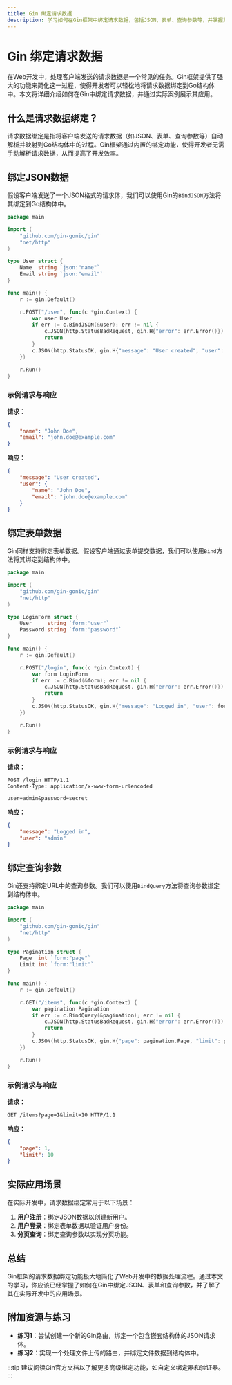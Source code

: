 ```yaml
---
title: Gin 绑定请求数据
description: 学习如何在Gin框架中绑定请求数据，包括JSON、表单、查询参数等，并掌握其实际应用场景。
---
```


# Gin 绑定请求数据

在Web开发中，处理客户端发送的请求数据是一个常见的任务。Gin框架提供了强大的功能来简化这一过程，使得开发者可以轻松地将请求数据绑定到Go结构体中。本文将详细介绍如何在Gin中绑定请求数据，并通过实际案例展示其应用。

## 什么是请求数据绑定？

请求数据绑定是指将客户端发送的请求数据（如JSON、表单、查询参数等）自动解析并映射到Go结构体中的过程。Gin框架通过内置的绑定功能，使得开发者无需手动解析请求数据，从而提高了开发效率。

## 绑定JSON数据

假设客户端发送了一个JSON格式的请求体，我们可以使用Gin的`BindJSON`方法将其绑定到Go结构体中。

```go
package main

import (
    "github.com/gin-gonic/gin"
    "net/http"
)

type User struct {
    Name  string `json:"name"`
    Email string `json:"email"`
}

func main() {
    r := gin.Default()

    r.POST("/user", func(c *gin.Context) {
        var user User
        if err := c.BindJSON(&user); err != nil {
            c.JSON(http.StatusBadRequest, gin.H{"error": err.Error()})
            return
        }
        c.JSON(http.StatusOK, gin.H{"message": "User created", "user": user})
    })

    r.Run()
}
```

### 示例请求与响应

**请求：**
```json
{
    "name": "John Doe",
    "email": "john.doe@example.com"
}
```

**响应：**
```json
{
    "message": "User created",
    "user": {
        "name": "John Doe",
        "email": "john.doe@example.com"
    }
}
```

## 绑定表单数据

Gin同样支持绑定表单数据。假设客户端通过表单提交数据，我们可以使用`Bind`方法将其绑定到结构体中。

```go
package main

import (
    "github.com/gin-gonic/gin"
    "net/http"
)

type LoginForm struct {
    User     string `form:"user"`
    Password string `form:"password"`
}

func main() {
    r := gin.Default()

    r.POST("/login", func(c *gin.Context) {
        var form LoginForm
        if err := c.Bind(&form); err != nil {
            c.JSON(http.StatusBadRequest, gin.H{"error": err.Error()})
            return
        }
        c.JSON(http.StatusOK, gin.H{"message": "Logged in", "user": form.User})
    })

    r.Run()
}
```

### 示例请求与响应

**请求：**
```
POST /login HTTP/1.1
Content-Type: application/x-www-form-urlencoded

user=admin&password=secret
```

**响应：**
```json
{
    "message": "Logged in",
    "user": "admin"
}
```

## 绑定查询参数

Gin还支持绑定URL中的查询参数。我们可以使用`BindQuery`方法将查询参数绑定到结构体中。

```go
package main

import (
    "github.com/gin-gonic/gin"
    "net/http"
)

type Pagination struct {
    Page  int `form:"page"`
    Limit int `form:"limit"`
}

func main() {
    r := gin.Default()

    r.GET("/items", func(c *gin.Context) {
        var pagination Pagination
        if err := c.BindQuery(&pagination); err != nil {
            c.JSON(http.StatusBadRequest, gin.H{"error": err.Error()})
            return
        }
        c.JSON(http.StatusOK, gin.H{"page": pagination.Page, "limit": pagination.Limit})
    })

    r.Run()
}
```

### 示例请求与响应

**请求：**
```
GET /items?page=1&limit=10 HTTP/1.1
```

**响应：**
```json
{
    "page": 1,
    "limit": 10
}
```

## 实际应用场景

在实际开发中，请求数据绑定常用于以下场景：

1. **用户注册**：绑定JSON数据以创建新用户。
2. **用户登录**：绑定表单数据以验证用户身份。
3. **分页查询**：绑定查询参数以实现分页功能。

## 总结

Gin框架的请求数据绑定功能极大地简化了Web开发中的数据处理流程。通过本文的学习，你应该已经掌握了如何在Gin中绑定JSON、表单和查询参数，并了解了其在实际开发中的应用场景。

## 附加资源与练习

- **练习1**：尝试创建一个新的Gin路由，绑定一个包含嵌套结构体的JSON请求体。
- **练习2**：实现一个处理文件上传的路由，并绑定文件数据到结构体中。

:::tip
建议阅读Gin官方文档以了解更多高级绑定功能，如自定义绑定器和验证器。
:::